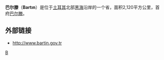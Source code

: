{{Infobox Province TR
|name = Bartın
|region = 西黑海
|area = 2,120
|total population = 187,758
|tpop_as_of= 2010
|popdens = 88.57
|licence = 74
|area_code = 378
|governor= 
|website= [http://www.bartin.gov.tr/ http://www.bartin.gov.tr]
}}
'''巴尔滕'''（'''Bartın'''）是位于[[土耳其|土耳其]]北部[[黑海|黑海]]沿岸的一个省，面积2,120平方公里，首府[[巴尔滕|巴尔滕]]。

== 外部链接 ==
* [http://www.bartin.gov.tr/ http://www.bartin.gov.tr] {{Wayback|url=http://www.bartin.gov.tr/ |date=20050904100129 }}

{{Authority control}}
{{WAsia-stub}}
{{Turkey}}

[[Category:土耳其行政區劃|B]]